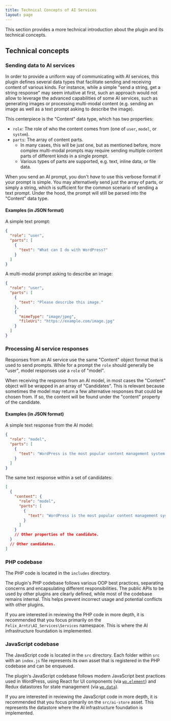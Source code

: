 ```yaml
---
title: Technical Concepts of AI Services
layout: page
---
```


This section provides a more technical introduction about the plugin and its technical concepts.

## Technical concepts

### Sending data to AI services

In order to provide a uniform way of communicating with AI services, this plugin defines several data types that facilitate sending and receiving content of various kinds. For instance, while a simple "send a string, get a string response" may seem intuitive at first, such an approach would not allow to leverage the advanced capabilities of some AI services, such as generating images or processing multi-modal content (e.g. sending an image as well as a text prompt asking to describe the image).

This centerpiece is the "Content" data type, which has two properties:

- `role`: The role of who the content comes from (one of `user`, `model`, or `system`).
- `parts`: The array of content parts.
  - In many cases, this will be just one, but as mentioned before, more complex multi-modal prompts may require sending multiple content parts of different kinds in a single prompt.
  - Various types of parts are supported, e.g. text, inline data, or file data.

When you send an AI prompt, you don't _have_ to use this verbose format if your prompt is simple. You may alternatively send just the array of parts, or simply a string, which is sufficient for the common scenario of sending a text prompt. Under the hood, the prompt will still be parsed into the "Content" data type.

#### Examples (in JSON format)

A simple text prompt:

```json
{
  "role": "user",
  "parts": [
    {
      "text": "What can I do with WordPress?"
    }
  ]
}
```

A multi-modal prompt asking to describe an image:

```json
{
  "role": "user",
  "parts": [
    {
      "text": "Please describe this image."
    },
    {
      "mimeType": "image/jpeg",
      "fileUri": "https://example.com/image.jpg"
    }
  ]
}
```

### Processing AI service responses

Responses from an AI service use the same "Content" object format that is used to send prompts. While for a prompt the `role` should generally be "user", model responses use a `role` of "model".

When receiving the response from an AI model, in most cases the "Content" object will be wrapped in an array of "Candidates". This is relevant because sometimes the model may return a few alternative responses that could be chosen from. If so, the content will be found under the "content" property of the candidate.

#### Examples (in JSON format)

A simple text response from the AI model:

```json
{
  "role": "model",
  "parts": [
    {
      "text": "WordPress is the most popular content management system in the world."
    }
  ]
}
```

The same text response within a set of candidates:

```json
[
  {
    "content": {
      "role": "model",
      "parts": [
        {
          "text": "WordPress is the most popular content management system in the world."
        }
      ]
    }
    // Other properties of the candidate.
  }
  // Other candidates.
]
```

### PHP codebase

The PHP code is located in the `includes` directory.

The plugin's PHP codebase follows various OOP best practices, separating concerns and encapsulating different responsibilities. The public APIs to be used by other plugins are clearly defined, while most of the codebase remains internal. This helps prevent incorrect usage and potential conflicts with other plugins.

If you are interested in reviewing the PHP code in more depth, it is recommended that you focus primarily on the `Felix_Arntz\AI_Services\Services` namespace. This is where the AI infrastructure foundation is implemented.

### JavaScript codebase

The JavaScript code is located in the `src` directory. Each folder within `src` with an `index.js` file represents its own asset that is registered in the PHP codebase and can be enqueued.

The plugin's JavaScript codebase follows modern JavaScript best practices used in WordPress, using React for UI components (via [`wp.element`](https://www.npmjs.com/package/@wordpress/element)) and Redux datastores for state management (via [`wp.data`](https://www.npmjs.com/package/@wordpress/data)).

If you are interested in reviewing the JavaScript code in more depth, it is recommended that you focus primarily on the `src/ai-store` asset. This represents the datastore where the AI infrastructure foundation is implemented.
